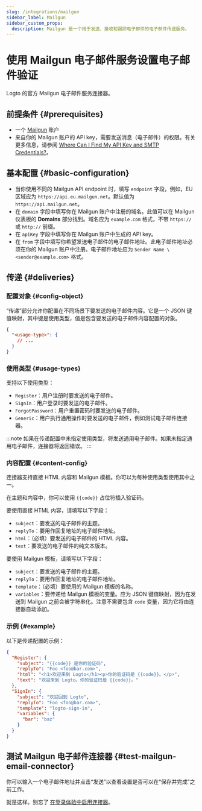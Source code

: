 ```yaml
---
slug: /integrations/mailgun
sidebar_label: Mailgun
sidebar_custom_props:
  description: Mailgun 是一个用于发送、接收和跟踪电子邮件的电子邮件传递服务。
---
```



# 使用 Mailgun 电子邮件服务设置电子邮件验证

Logto 的官方 Mailgun 电子邮件服务连接器。

<GuideTip />

## 前提条件 \{#prerequisites}

- 一个 [Mailgun](https://www.mailgun.com/) 账户
- 来自你的 Mailgun 账户的 API key，需要发送消息（电子邮件）的权限。有关更多信息，请参阅 [Where Can I Find My API Key and SMTP Credentials?](https://help.mailgun.com/hc/en-us/articles/203380100-Where-Can-I-Find-My-API-Key-and-SMTP-Credentials-)。

## 基本配置 \{#basic-configuration}

- 当你使用不同的 Mailgun API endpoint 时，填写 `endpoint` 字段，例如，EU 区域应为 `https://api.eu.mailgun.net`。默认值为 `https://api.mailgun.net`。
- 在 `domain` 字段中填写你在 Mailgun 账户中注册的域名。此值可以在 Mailgun 仪表板的 **Domains** 部分找到。域名应为 `example.com` 格式，不带 `https://` 或 `http://` 前缀。
- 在 `apiKey` 字段中填写你在 Mailgun 账户中生成的 API key。
- 在 `from` 字段中填写你希望发送电子邮件的电子邮件地址。此电子邮件地址必须在你的 Mailgun 账户中注册。电子邮件地址应为 `Sender Name \<sender@example.com>` 格式。

## 传递 \{#deliveries}

### 配置对象 \{#config-object}

“传递”部分允许你配置在不同场景下要发送的电子邮件内容。它是一个 JSON 键值映射，其中键是使用类型，值是包含要发送的电子邮件内容配置的对象。

```json
{
  "<usage-type>": {
    // ...
  }
}
```

### 使用类型 \{#usage-types}

支持以下使用类型：

- `Register`：用户注册时要发送的电子邮件。
- `SignIn`：用户登录时要发送的电子邮件。
- `ForgotPassword`：用户重置密码时要发送的电子邮件。
- `Generic`：用户执行通用操作时要发送的电子邮件，例如测试电子邮件连接器。

:::note
如果在传递配置中未指定使用类型，将发送通用电子邮件。如果未指定通用电子邮件，连接器将返回错误。
:::

### 内容配置 \{#content-config}

连接器支持直接 HTML 内容和 Mailgun 模板。你可以为每种使用类型使用其中之一。

在主题和内容中，你可以使用 `{{code}}` 占位符插入验证码。

要使用直接 HTML 内容，请填写以下字段：

- `subject`：要发送的电子邮件的主题。
- `replyTo`：要用作回复地址的电子邮件地址。
- `html`：（必填）要发送的电子邮件的 HTML 内容。
- `text`：要发送的电子邮件的纯文本版本。

要使用 Mailgun 模板，请填写以下字段：

- `subject`：要发送的电子邮件的主题。
- `replyTo`：要用作回复地址的电子邮件地址。
- `template`：（必填）要使用的 Mailgun 模板的名称。
- `variables`：要传递给 Mailgun 模板的变量。应为 JSON 键值映射，因为在发送到 Mailgun 之前会被字符串化。注意不需要包含 `code` 变量，因为它将由连接器自动添加。

### 示例 \{#example}

以下是传递配置的示例：

```json
{
  "Register": {
    "subject": "{{code}} 是你的验证码",
    "replyTo": "Foo <foo@bar.com>",
    "html": "<h1>欢迎来到 Logto</h1><p>你的验证码是 {{code}}。</p>",
    "text": "欢迎来到 Logto。你的验证码是 {{code}}。"
  },
  "SignIn": {
    "subject": "欢迎回到 Logto",
    "replyTo": "Foo <foo@bar.com>",
    "template": "logto-sign-in",
    "variables": {
      "bar": "baz"
    }
  }
}
```

## 测试 Mailgun 电子邮件连接器 \{#test-mailgun-email-connector}

你可以输入一个电子邮件地址并点击“发送”以查看设置是否可以在“保存并完成”之前工作。

就是这样。别忘了 [在登录体验中启用连接器](/connectors/email-connectors/#enable-email-sign-up-or-sign-in)。
